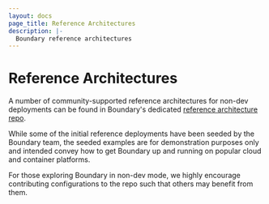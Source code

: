 ```yaml
---
layout: docs
page_title: Reference Architectures
description: |-
  Boundary reference architectures
---
```


# Reference Architectures
A number of community-supported reference architectures for non-dev deployments can be found in Boundary's dedicated [reference architecture repo](https://github.com/hashicorp/boundary-reference-architecture).


While some of the initial reference deployments have been seeded by the Boundary team, the seeded examples are for demonstration purposes only and intended convey how to get Boundary up and running on popular cloud and container platforms.

For those exploring Boundary in non-dev mode, we highly encourage contributing configurations to the repo such that others may benefit from them.

